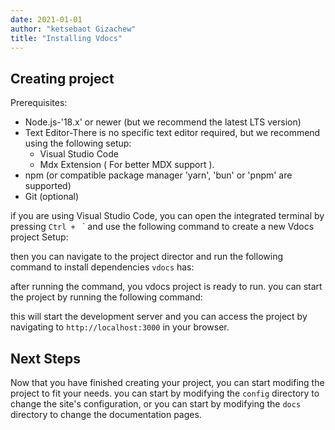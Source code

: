 ```yaml
---
date: 2021-01-01
author: "ketsebaot Gizachew"
title: "Installing Vdocs"
---
```


## Creating project
Prerequisites:
 - Node.js-'18.x' or newer (but we recommend the latest LTS version)
 - Text Editor-There is no specific text editor required, but we recommend using the following setup:
    - Visual Studio Code
    - Mdx Extension ( For better MDX support ).
 - npm (or compatible package manager 'yarn', 'bun' or 'pnpm' are supported)
 - Git (optional)

if you are using Visual Studio Code, you can open the integrated terminal by pressing `Ctrl + ` ` and use the following command to create a new Vdocs project Setup:

<TabbedCodeBlock tabs='[
{"name":"NPM","command":"npx create vdocs@latest"},
{"name":"BUN","command":"bun create vdocs@latest"},
{"name":"YARN","command":"yarn create vdocs@latest"},
{"name":"PNPM","command":"pnpm create vdocs@latest"}
]' />

then you can navigate to the project director and run the following command to install dependencies `vdocs` has:

<Codeblock lang="shell" details="~vscodeTerminal~" content="npm install //or any compatible package manager as always" />

after running the command, you vdocs project is ready to run. you can start the project by running the following command:

<Codeblock lang="shell" details="~vscodeTerminal~" content="npm run dev //or any compatible package manager as always" />

this will start the development server and you can access the project by navigating to `http://localhost:3000` in your browser.

## Next Steps

Now that you have finished creating your project, you can start modifing the project to fit your needs. you can start by modifying the `config` directory to change the site's configuration, or you can start by modifying the `docs` directory to change the documentation pages.